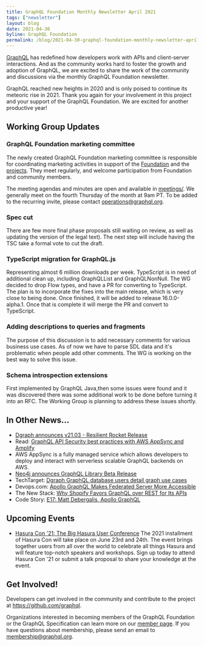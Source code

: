 ```yaml
---
title: GraphQL Foundation Monthly Newsletter April 2021
tags: ["newsletter"]
layout: blog
date: 2021-04-30
byline: GraphQL Foundation
permalink: /blog/2021-04-30-graphql-foundation-monthly-newsletter-april-2021
---
```


[GraphQL](/) has redefined how developers work with APIs and client-server interactions. And as the community works hard to foster the growth and adoption of GraphQL, we are excited to share the work of the community and discussions via the monthly GraphQL Foundation newsletter.

GraphQL reached new heights in 2020 and is only poised to continue its meteoric rise in 2021. Thank you again for your involvement in this project and your support of the GraphQL Foundation. We are excited for another productive year!

## Working Group Updates

### GraphQL Foundation marketing committee

The newly created GraphQL Foundation marketing committee is responsible for coordinating marketing activities in support of the [Foundation](https://foundation.graphql.org/) and the [projects](https://github.com/graphql). They meet regularly, and welcome participation from Foundation and community members.

The meeting agendas and minutes are open and available in [meetings/](https://github.com/graphql/marketing/blob/main/meetings). We generally meet on the fourth Thursday of the month at 9am PT. To be added to the recurring invite, please contact [operations@graphql.org](mailto:operations@graphql.org).

### Spec cut

There are few more final phase proposals still waiting on review, as well as updating the version of the legal text). The next step will include having the TSC take a formal vote to cut the draft.

### TypeScript migration for GraphQL.js

Representing almost 6 million downloads per week. TypeScript is in need of additional clean up, including GraphQLList and GraphQLNonNull. The WG decided to drop Flow types, and have a PR for converting to TypeScript. The plan is to incorporate the fixes into the main release, which is very close to being done. Once finished, it will be added to release 16.0.0-alpha.1. Once that is complete it will merge the PR and convert to TypeScript.

### Adding descriptions to queries and fragments

The purpose of this discussion is to add necessary comments for various business use cases. As of now we have to parse SDL data and it's problematic when people add other comments. The WG is working on the best way to solve this issue.

### Schema introspection extensions

First implemented by GraphQL Java,then some issues were found and it was discovered there was some additional work to be done before turning it into an RFC. The Working Group is planning to address these issues shortly.

## In Other News...

- [Dgraph announces v21.03 - Resilient Rocket Release](https://dgraph.io/blog/post/v2103-release/)
- Read: [GraphQL API Security best practices with AWS AppSync and Amplify](https://github.com/danilop/graphql-api-security-with-aws-appsync-and-amplify)
- AWS AppSync is a fully managed service which allows developers to deploy and interact with serverless scalable GraphQL backends on AWS.
- [Neo4j announces GraphQL Library Beta Release](https://medium.com/neo4j/announcing-the-neo4j-graphql-library-beta-99ae8541bbe7)
- TechTarget: [Dgraph GraphQL database users detail graph use cases](https://searchdatamanagement.techtarget.com/news/252499595/Dgraph-GraphQL-database-users-detail-graph-use-cases)
- Devops.com: [Apollo GraphQL Makes Federated Server More Accessible](https://devops.com/apollo-graphql-makes-federated-server-more-accessible/)
- The New Stack: [Why Shopify Favors GraphQL over REST for Its APIs](https://thenewstack.io/why-shopify-favors-graphql-over-rest-for-its-apis/)
- Code Story: [E17: Matt Debergalis, Apollo GraphQL](https://codestory.co/podcast/e17-matt-debergalis-apollo-graphql/)

## Upcoming Events

- [Hasura Con '21: The Big Hasura User Conference](https://hasura.io/events/hasura-con-2021/) The 2021 installment of Hasura Con will take place on June 23rd and 24th. The event brings together users from all over the world to celebrate all things Hasura and will feature top-notch speakers and workshops. Sign up today to attend Hasura Con '21 or submit a talk proposal to share your knowledge at the event.

## Get Involved!

Developers can get involved in the community and contribute to the project at https://github.com/graphql.

Organizations interested in becoming members of the GraphQL Foundation or the GraphQL Specification can learn more on our [member page](https://foundation.graphql.org/join). If you have questions about membership, please send an email to membership@graphql.org.
